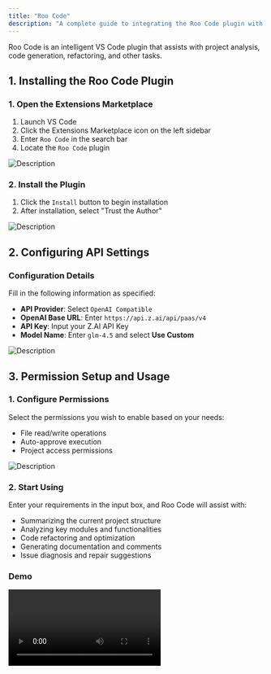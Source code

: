 ```yaml
---
title: "Roo Code"
description: "A complete guide to integrating the Roo Code plugin with the Z.AI GLM model in VS Code"
---
```


Roo Code is an intelligent VS Code plugin that assists with project analysis, code generation, refactoring, and other tasks.

## 1. Installing the Roo Code Plugin

### 1. Open the Extensions Marketplace

1. Launch VS Code
2. Click the Extensions Marketplace icon on the left sidebar
3. Enter `Roo Code` in the search bar
4. Locate the `Roo Code` plugin

![Description](https://cdn.bigmodel.cn/markdown/1753687765281r1.png?attname=r1.png)

### 2. Install the Plugin

1. Click the `Install` button to begin installation
2. After installation, select "Trust the Author"

![Description](https://cdn.bigmodel.cn/markdown/1753687776740r2.png?attname=r2.png)

## 2. Configuring API Settings

### Configuration Details

Fill in the following information as specified:

- **API Provider**: Select `OpenAI Compatible`
- **OpenAI Base URL**: Enter `https://api.z.ai/api/paas/v4`
- **API Key**: Input your Z.AI API Key
- **Model Name**: Enter `glm-4.5` and select **Use Custom**

![Description](https://cdn.bigmodel.cn/markdown/1753687791517r3.png?attname=r3.png)

## 3. Permission Setup and Usage

### 1. Configure Permissions

Select the permissions you wish to enable based on your needs:

- File read/write operations
- Auto-approve execution
- Project access permissions

![Description](https://cdn.bigmodel.cn/markdown/1753687800340r4.png?attname=r4.png)

### 2. Start Using

Enter your requirements in the input box, and Roo Code will assist with:

- Summarizing the current project structure
- Analyzing key modules and functionalities
- Code refactoring and optimization
- Generating documentation and comments
- Issue diagnosis and repair suggestions

### Demo

<video src="https://cdn.bigmodel.cn/agent-demos/roo/video%20demo.mp4" controls />